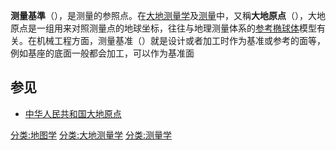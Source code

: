 {{Expand English|Datum (geodesy)|time=2010-03-29}}

'''测量基準'''（{{lang-en|datum}}），是测量的参照点。在[[大地测量学|大地测量学]]及[[测量|测量]]中，又稱'''大地原点'''（{{lang-en|geodetic datum}}），大地原点是一组用来对照测量点的地球坐标，往往与地理测量体系的[[参考椭球体|参考椭球体]]模型有关。在机械工程方面，测量基准（{{lang|en|datum}}）就是设计或者加工时作为基准或参考的面等，例如基座的底面一般都会加工，可以作为基准面

==参见==
*[[中华人民共和国大地原点|中华人民共和国大地原点]]

[[分类:地图学|分类:地图学]]
[[分类:大地测量学|分类:大地测量学]]
[[分类:测量学|分类:测量学]]